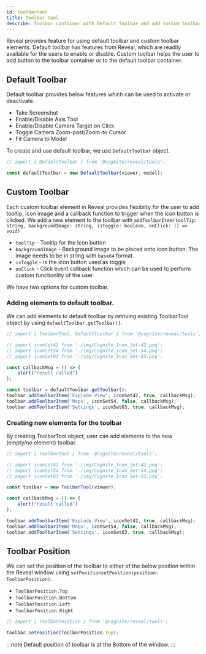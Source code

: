 ```yaml
---
id: toolbartool
title: Toolbar tool
describe: Toolbar container with Default Toolbar and add custom toolbar items to access features within Reveal. 
---
```



Reveal provides feature for using default toolbar and custom toolbar elements. Default toolbar has features from Reveal, which are readily available for the users to enable or disable.
Custom toolbar helps the user to add button to the toolbar container or to the default toolbar container.

<DemoWrapper name="Cognite3DViewerDemo" />

## Default Toolbar
Default toolbar provides below features which can be used to activate or deactivate.
- Take Screenshot
- Enable/Disable Axis Tool
- Enable/Disable Camera Target on Click
- Toggle Camera Zoom-past/Zoom-to Cursor
- Fit Camera to Model

To create and use default toolbar, we use `DefaultToolbar` object.

```js runnable
// import { DefaultToolbar } from '@cognite/reveal/tools';

const defaultToolbar = new DefaultToolbar(viewer, model);
```

## Custom Toolbar
Each custom toolbar element in Reveal provides flexibilty for the user to add tooltip, icon image and a callback function to trigger when the icon button is clicked.
We add a new element to the toolbar with `addToolbarItem(toolTip: string, backgroundImage: string, isToggle: boolean, onClick: () => void)`
- `toolTip` - Tooltip for the Icon button
- `backgroundImage` - Background image to be placed onto icon button. The image needs to be in string with `base64` format.
- `isToggle` - Is the icon button used as toggle
- `onClick` - Click event callback function which can be used to perform custom functionlity of the user

We have two options for custom toolbar.
### Adding elements to default toolbar.
We can add elements to default toolbar by retriving existing ToolbarTool object by using `defaultToolbar.getToolbar()`.

```jsx
// import { ToolbarTool, DefaultToolbar } from '@cognite/reveal/tools';

// import iconSet42 from './img/Cognite_Icon_Set-42.png';
// import iconSet54 from './img/Cognite_Icon_Set-54.png';
// import iconSet63 from './img/Cognite_Icon_Set-63.png';

const callbackMsg = () => (
    alert("result called")
);

const toolbar = defaultToolbar.getToolbar();
toolbar.addToolbarItem('Explode View', iconSet42, true, callbackMsg);
toolbar.addToolbarItem('Maps', iconSet54, false, callbackMsg);
toolbar.addToolbarItem('Settings', iconSet63, true, callbackMsg);
```

### Creating new elements for the toolbar
By creating ToolbarTool object, user can add elements to the new (empty/no element) toolbar.

```jsx
// import { ToolbarTool } from '@cognite/reveal/tools';

// import iconSet42 from './img/Cognite_Icon_Set-42.png';
// import iconSet54 from './img/Cognite_Icon_Set-54.png';
// import iconSet63 from './img/Cognite_Icon_Set-63.png';

const toolbar = new ToolbarTool(viewer);

const callbackMsg = () => (
    alert("result called")
);

toolbar.addToolbarItem('Explode View', iconSet42, true, callbackMsg);
toolbar.addToolbarItem('Maps', iconSet54, false, callbackMsg);
toolbar.addToolbarItem('Settings', iconSet63, true, callbackMsg);
```

## Toolbar Position
We can set the position of the toolbar to either of the below position within the Reveal window using `setPositionsetPosition(position: ToolbarPosition)`.
- `ToolbarPosition.Top`
- `ToolbarPosition.Bottom`
- `ToolbarPosition.Left`
- `ToolbarPosition.Right`

```jsx
// import { ToolbarPosition } from '@cognite/reveal/tools';

toolbar.setPosition(ToolbarPosition.Top);
```
:::note
Default position of toolbar is at the Bottom of the window.
:::
